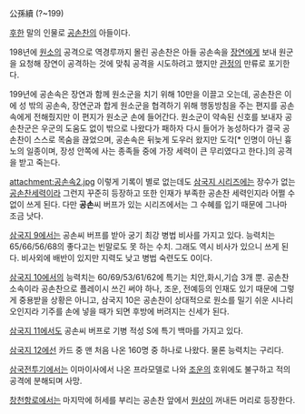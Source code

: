 公孫續
(?~199)

[[후한]] 말의 인물로 [[공손찬]]의 아들이다.

198년에 [[원소]]의 공격으로 역경루까지 몰린 공손찬은 아들 공손속을 [[장연]]에게 보내 원군을 요청해 장연이 공격하는 것에 맞춰 공격을 시도하려고 했지만 [[관정]]의 만류로 포기한다.

199년에 공손속은 장연과 함께 원소군을 치기 위해 10만을 이끌고 오는데, 공손찬은 이에 성 밖의 공손속, 장연군과 합게 원소군을 협격하기 위해 행동방침을 주는 편지를 공손속에게 전해줬지만 이 편지가 원소군 손에 들어간다. 원소군이 약속된 신호를 보내자 공손찬군은 우군의 도움도 없이 밖으로 나왔다가 패하자 다시 들어가 농성하다가 결국 공손찬이 스스로 목숨을 끊었으며, 공손속은 뒤늦게 도우러 왔지만 도각[* 인명이 아닌 흉노의 일종이며, 장성 안쪽에 사는 종족들 중에 가장 세력이 큰 무리였다고 한다.]의 공격을 받고 죽는다.

attachment:공손속2.jpg
이렇게 기록이 별로 없는데도 [[삼국지 시리즈]]에는 장수가 없는 [[공손찬]]세력이라 그런지 꾸준히 등장하고 또한 인재가 부족한 공손찬 세력인지라 어쩔 수 없이 쓰게 된다. 다만 '''공손'''씨 버프가 있는 시리즈에서는 그 수혜를 입기 때문에 그나마 조금 낫다.

[[삼국지 9]]에서는 공손씨 버프를 받아 궁기 최강 병법 비사를 가지고 있다. 능력치는 65/66/56/68의 좋다고는 빈말로도 못 하는 수치. 그래도 역시 비사가 있으니 쓰게 된다. 비사외에 배반이 있지만 지력도 낮고 병법 숙련도도 0이다.

[[삼국지 10]]에서의 능력치는 60/69/53/61/62에 특기는 치안,화시,기습 3개 뿐. 공손찬 소속이라 공손찬으로 플레이시 쓰긴 써야 하나, 조운, 전예등의 인재도 있기 때문에 그렇게 중용받을 상황은 아니고, 삼국지 10은 공손찬이 상대적으로 원소를 밀기 쉬운 시나리오인지라 기주를 손에 넣을 때가 되면 후방에 버려지는 신세가 된다.

[[삼국지 11]]에서도 공손씨 버프로 기병 적성 S에 특기 백마를 가지고 있다. 

[[삼국지 12]]에선 카드 중 맨 처음 나온 160명 중 하나로 나왔다. 물론 능력치는 구리다.

[[삼국전투기]]에서는 이마이사에서 나온 프라모델로 나와 [[조운]]의 호위에도 불구하고 적의 공격에 분해되며 사망.

[[창천항로]]에서는 마지막에 허세를 부리는 공손찬 앞에서 [[원상]]이 꺼내든 머리로 등장한다.
